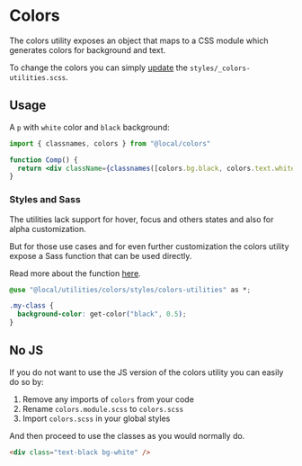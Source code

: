
<Meta title="utilities/colors" />

# Colors

The colors utility exposes an object that maps to a CSS module which generates colors for background and text.

To change the colors you can simply [update](/docs/utilities-colors-styles-colors-utilities--overview) the `styles/_colors-utilities.scss`.

## Usage

A `p` with `white` color and `black` background:

```jsx
import { classnames, colors } from "@local/colors"

function Comp() {
  return <div className={classnames([colors.bg.black, colors.text.white])} />
}
```

### Styles and Sass

The utilities lack support for hover, focus and others states and also for alpha customization.

But for those use cases and for even further customization the colors utility expose a Sass function that can be used directly.

Read more about the function [here](/docs/utilities-colors-styles-colors-utilities--overview).

```css
@use "@local/utilities/colors/styles/colors-utilities" as *;

.my-class {
  background-color: get-color("black", 0.5);
}
```

## No JS

If you do not want to use the JS version of the colors utility you can easily do so by:

1. Remove any imports of `colors` from your code
2. Rename `colors.module.scss` to `colors.scss`
3. Import `colors.scss` in your global styles

And then proceed to use the classes as you would normally do.

```html
<div class="text-black bg-white" />
```
